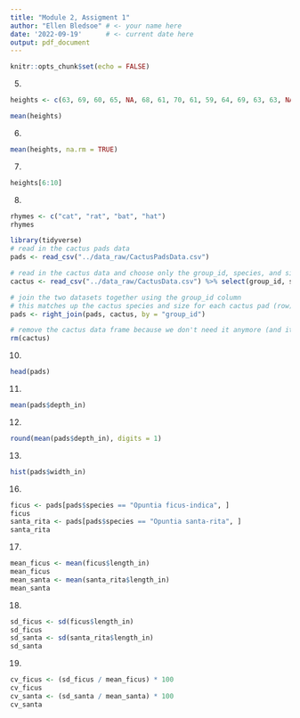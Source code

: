 ```yaml
---
title: "Module 2, Assigment 1"
author: "Ellen Bledsoe" # <- your name here
date: '2022-09-19'      # <- current date here
output: pdf_document
---
```


```r
knitr::opts_chunk$set(echo = FALSE)
```

5.  

```r
heights <- c(63, 69, 60, 65, NA, 68, 61, 70, 61, 59, 64, 69, 63, 63, NA, 72, 65, 64, 70, 63, 65)
```

```r
mean(heights)
```

6.  

```r
mean(heights, na.rm = TRUE)
```

7.  
```r
heights[6:10]
```

8.  

```r
rhymes <- c("cat", "rat", "bat", "hat")
rhymes
```


```r
library(tidyverse)
# read in the cactus pads data
pads <- read_csv("../data_raw/CactusPadsData.csv") 

# read in the cactus data and choose only the group_id, species, and size columns
cactus <- read_csv("../data_raw/CactusData.csv") %>% select(group_id, species, size)

# join the two datasets together using the group_id column
# this matches up the cactus species and size for each cactus pad (row) with the same group_id
pads <- right_join(pads, cactus, by = "group_id")

# remove the cactus data frame because we don't need it anymore (and it might be confusing)
rm(cactus)
```


10. 

```r
head(pads)
```

11. 

```r
mean(pads$depth_in)
```

12. 

```r
round(mean(pads$depth_in), digits = 1)
```

13. 

```r
hist(pads$width_in)
```


16. 
```r
ficus <- pads[pads$species == "Opuntia ficus-indica", ]
ficus
santa_rita <- pads[pads$species == "Opuntia santa-rita", ]
santa_rita
```

17.

```r
mean_ficus <- mean(ficus$length_in)
mean_ficus
mean_santa <- mean(santa_rita$length_in)
mean_santa
```

18. 

```r
sd_ficus <- sd(ficus$length_in)
sd_ficus
sd_santa <- sd(santa_rita$length_in)
sd_santa
```

19.

```r
cv_ficus <- (sd_ficus / mean_ficus) * 100
cv_ficus
cv_santa <- (sd_santa / mean_santa) * 100
cv_santa
```

